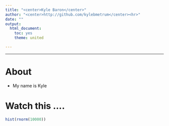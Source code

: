 ```yaml
---
title: "<center>Kyle Baron</center>"
author: "<center>http://github.com/kylebmetrum</center><hr>"
date: ""
output: 
  html_document:
    toc: yes
    theme: united

---
```


<hr>

# About
* My name is Kyle


# Watch this ....
```r
hist(rnorm(10000))
```

